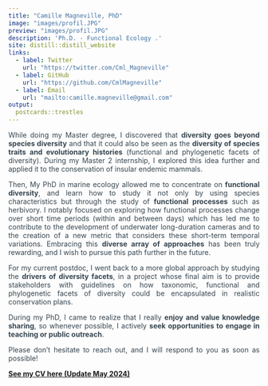 ```yaml
---
title: "Camille Magneville, PhD"
image: "images/profil.JPG"
preview: "images/profil.JPG"
description: 'Ph.D. - Functional Ecology .'
site: distill::distill_website
links:
  - label: Twitter
    url: "https://twitter.com/Cml_Magneville"
  - label: GitHub
    url: "https://github.com/CmlMagneville"
  - label: Email
    url: "mailto:camille.magneville@gmail.com"
output:
  postcards::trestles
---
```


<style>
body {
text-align: justify ;
color: #36454F}
</style>


While doing my Master degree, I discovered that **diversity goes beyond species diversity** and that it could also be seen as the **diversity of species traits and evolutionary histories** (functional and phylogenetic facets of diversity). During my Master 2 internship, I explored this idea further and applied it to the conservation of insular endemic mammals. 

Then, My PhD in marine ecology allowed me to concentrate on **functional diversity**, and learn how to study it not only by using species characteristics but through the study of **functional processes** such as herbivory. I notably focused on exploring how functional processes change over short time periods (within and between days) which has led me to contribute to the development of underwater long-duration cameras and to the creation of a new metric that considers these short-term temporal variations. Embracing this **diverse array of approaches** has been truly rewarding, and I wish to pursue this path further in the future. 

For my current postdoc, I went back to a more global approach by studying the **drivers of diversity facets**, in a project whose final aim is to provide stakeholders with guidelines on how taxonomic, functional and phylogenetic facets of diversity could be encapsulated in realistic conservation plans. 

During my PhD, I came to realize that I really **enjoy and value knowledge sharing**, so whenever possible, I actively **seek opportunities to engage in teaching or public outreach**.

Please don’t hesitate to reach out, and I will respond to you as soon as possible!

[**See my CV here (Update May 2024)**](pdfs/resume.pdf) 

